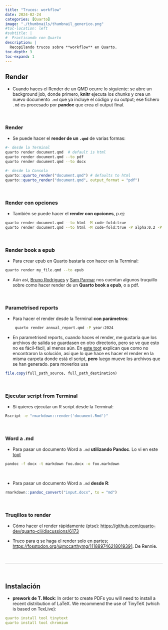```yaml
---
title: "Trucos: workflow"
date: 2024-02-24
categories: [Quarto]
image: "./thumbnails/thumbnail_generico.png"
#toc-location: left
#subtitle: | 
#  Practicando con Quarto
description: |
  Recopilando trucos sobre **workflow** en Quarto.
toc-depth: 3
toc-expand: 1
---
```




## Render

- Cuando haces el Render de un QMD ocurre lo siguiente: se abre un background job, donde primero, **knitr** ejecuta los chunks y crea un nuevo documento `.md` que ya incluye el código y su output; ese fichero `.md` es procesado por **pandoc** que crea el output final.


<br>

### Render

- Se puede hacer el **render de un `.qmd`** de varias formas: 


```bash
#- desde la Terminal
quarto render document.qmd  # default is html
quarto render document.qmd --to pdf
quarto render document.qmd --to docx
```

```r
#- desde la Consola
quarto::quarto_render("document.qmd") # defaults to html
quarto::quarto_render("document.qmd", output_format = "pdf")
```

<br>

### Render con opciones

 - También se puede hacer el **render con opciones**, p.ej:     

```bash
quarto render document.qmd --to html -M code-fold:true                  
quarto render document.qmd --to html -M code-fold:true -P alpha:0.2 -P ratio:0.3     
```

<br>

### Render book a epub

- Para crear epub en Quarto bastaría con hacer en la Terminal: 

```bash
quarto render my_file.qmd --to epub
```

- Aún así, [Bruno Rodrigues](https://www.brodrigues.co/blog/2023-03-03-quarto_books/) y [Sam Parmar](https://parmsam.medium.com/rendering-r-books-to-epub-using-quarto-for-easier-reading-a5b1bfa575ff) nos cuentan algunos truquillo sobre como hacer render de un **Quarto book a epub**, o a pdf.

<br>

### Parametrised reports

- Para hacer el render desde la Terminal **con parámetros**: 

    ```bash
     quarto render annual_report.qmd -P year:2024
    ```
    

- En parametrised reports, cuando haces el render, me gustaría que los archivos de salida se guardasen en otro directorio, pero se ve que esto no es fácil-fácil, al menos aún. En [este toot](https://fediscience.org/@jhelvy/109801352523104934) explican que como no encontraron la solución, así que lo que hace es hacer el render en la misma carpeta donde está el script, **pero** luego mueve los archivos que se han generado. para moverlos usa

```r
file.copy(full_path_source, full_path_destination)
```

<br>

### Ejecutar script from Terminal


- Si quieres ejecutar un R script desde la Terminal:  

```bash
Rscript -e "rmarkdown::render('document.Rmd')"
```

<br>

### Word a .md


- Para pasar un documento Word a `.md` **utilizando Pandoc**. Lo vi en este [toot](https://mathstodon.xyz/@tschenkel/110027618199749971)

```bash
pandoc -f docx -t markdown foo.docx -o foo.markdown
```

<br>

- Para pasar un documento Word a `.md` **desde R**:

```r
rmarkdown::pandoc_convert("input.docx", to = "md")
```

<br>

### Truqillos to render


- Cómo hacer el render rápidamente (ptse): <https://github.com/quarto-dev/quarto-cli/discussions/6173>


- Truco para q se haga el render solo en partes; <https://fosstodon.org/@mccarthymg/111889746218019391>. De Rennie.


<br>

----------------

<br>

## Instalación

- **prework de T. Mock**: In order to create PDFs you will need to install a recent distribution of LaTeX. We recommend the use of TinyTeX (which is based on TexLive):

```yaml
quarto install tool tinytext
quarto install tool chromium
```

